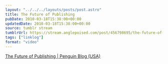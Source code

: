 ```yaml
---
layout: "../../../layouts/posts/post.astro"
title: The Future of Publishing
pubDate: 2010-03-18T15:38:00+00:00
updatedDate: 2010-03-18T15:38:00+00:00
source: tumblr stream
tumblrUrl: https://stream.anglepoised.com/post/456798695/the-future-of-publishing-penguin-blog-usa
tags: ["linklog"]
format: "video"
---
```



<YouTube id="https://www.youtube.com/watch?v=Weq_sHxghcg" />

[The Future of Publishing | Penguin Blog (USA)][1]

[1]: http://us.penguingroup.com/static/html/blogs/end-publishing
